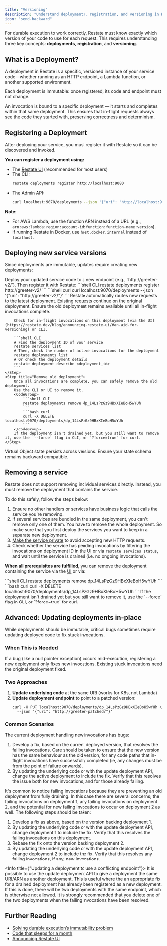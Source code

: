 ```yaml
---
title: "Versioning"
description: "Understand deployments, registration, and versioning in Restate."
icon: "send-backward"
---
```


For durable execution to work correctly, Restate must know exactly which version of your code to use for each request. This requires understanding three key concepts: **deployments**, **registration**, and **versioning**.

## What is a Deployment?

A deployment in Restate is a specific, versioned instance of your service code—whether running as an HTTP endpoint, a Lambda function, or another supported environment.

Each deployment is immutable: once registered, its code and endpoint must not change.

An invocation is bound to a specific deployment — it starts and completes within that same deployment. This ensures that in-flight requests always see the code they started with, preserving correctness and determinism.

## Registering a Deployment

After deploying your service, you must register it with Restate so it can be discovered and invoked.

**You can register a deployment using:**
- The [Restate UI](/develop/local_dev#restate-ui) (recommended for most users)
- The CLI:
  ```bash
  restate deployments register http://localhost:9080
  ```
- The Admin API:
  ```bash
  curl localhost:9070/deployments --json '{"uri": "http://localhost:9080"}'
  ```

**Note:**
 - For AWS Lambda, use the function ARN instead of a URL (e.g., `arn:aws:lambda:region:account-id:function:function-name:version`).
 - If running Restate in Docker, use `host.docker.internal` instead of `localhost`.

## Deploying new service versions

Since deployments are immutable, updates require creating new deployments:

<Steps>
    <Step title="Deploy new version">
        Deploy your updated service code to a new endpoint (e.g., `http://greeter-v2/`).
    </Step>
    <Step title="Register the new deployment">
        Then register it with Restate:
        <CodeGroup>
        ```shell CLI
        restate deployments register http://greeter-v2/
        ```
        ```shell curl
        curl localhost:9070/deployments --json '{"uri": "http://greeter-v2/"}'
        ```
        </CodeGroup>
        Restate automatically routes new requests to the latest deployment. Existing requests continue on the original deployment.
    </Step>
    <Step title="Wait for old deployment to drain">
        Ensure the old deployment remains available until all in-flight invocations complete.

        Check for in-flight invocations on this deployment [via the UI](https://restate.dev/blog/announcing-restate-ui/#an-aid-for-versioning) or CLI.

        ```shell CLI
        # Find the deployment ID of your service
        restate services list
        # Then, check the number of active invocations for the deployment
        restate deployments list
        # Or check the deployment details
        restate deployment describe <deployment_id>
        ```
    </Step>
    <Step title="Remove old deployment">
        Once all invocations are complete, you can safely remove the old deployment.
        Use the CLI or UI to remove it.
        <CodeGroup>
            ```shell CLI
            restate deployments remove dp_14LsPzGz9HBxXIeBoH5wYUh
            ```
            ```bash curl
            curl -X DELETE localhost:9070/deployments/dp_14LsPzGz9HBxXIeBoH5wYUh
            ```
        </CodeGroup>
        If the deployment isn't drained yet, but you still want to remove it, use the `--force` flag in CLI, or `?force=true` for curl.
    </Step>
</Steps>


<Note title="State compatibility">
    Virtual Object state persists across versions. Ensure your state schema remains backward compatible.
</Note>

## Removing a service

Restate does not support removing individual services directly. Instead, you must remove the deployment that contains the service.

To do this safely, follow the steps below:

1. Ensure no other handlers or services have business logic that calls the service you're removing.
2. If several services are bundled in the same deployment, you can't remove only one of them. You have to remove the whole deployment.
So make sure that you first deploy the services you want to keep in a separate new deployment.
4. [Make the service private](/operate/security#private-services) to avoid accepting new HTTP requests.
5. Check whether the service has pending invocations by filtering the invocations on deployment ID in the [UI](/develop/local_dev#restate-ui) or via `restate services status`, and wait until the service is drained (i.e. no ongoing invocations).

**When all prerequisites are fulfilled**, you can remove the deployment containing the service via the [UI](/develop/local_dev#restate-ui) or via:

<CodeGroup>
    ```shell CLI
    restate deployments remove dp_14LsPzGz9HBxXIeBoH5wYUh
    ```
    ```bash curl
    curl -X DELETE localhost:9070/deployments/dp_14LsPzGz9HBxXIeBoH5wYUh
    ```
</CodeGroup>
If the deployment isn't drained yet but you still want to remove it, use the `--force` flag in CLI, or `?force=true` for curl.


## Advanced: Updating deployments in-place

While deployments should be immutable, critical bugs sometimes require updating deployed code to fix stuck invocations.

### When This is Needed
If a bug (like a null pointer exception) occurs mid-execution, registering a new deployment only fixes new invocations. Existing stuck invocations need the original deployment fixed.

### Two Approaches

1. **Update underlying code** at the same URI (works for K8s, not Lambda)
2. **Update deployment endpoint** to point to a patched version:
   ```shell
   curl -X PUT localhost:9070/deployments/dp_14LsPzGz9HBxXIeBoH5wYUh \
     --json '{"uri": "http://greeter-patched/"}'
   ```

### Common Scenarios

<AccordionGroup>
<Accordion title="Scenario 1: Invocations failing on the active deployment">

The current deployment handling new invocations has bugs:

1. Develop a fix, based on the current deployed version, that resolves the failing invocations.
Care should be taken to ensure that the new version has the same behaviour as the old version, for any code paths that in-flight invocations have successfully completed (ie, any changes must be from the point of failure onwards).
2. By updating the underlying code or with the update deployment API, change the active deployment to include the fix. Verify that this resolves the issue both for new invocations, and for those already failing.

</Accordion>
<Accordion title="Scenario 2: Failing invocations on a previous (draining) deployment">

It's common to notice failing invocations because they are preventing an old deployment from fully draining. In this case there are several concerns; the failing invocations on deployment 1, any failing invocations on deployment 2,
and the potential for new failing invocations to occur on deployment 2 as well. The following steps should be taken:
1. Develop a fix as above, based on the version backing deployment 1.
2. By updating the underlying code or with the update deployment API, change deployment 1 to include the fix. Verify that this resolves the failing invocations on this deployment.
3. Rebase the fix onto the version backing deployment 2.
4. By updating the underlying code or with the update deployment API, change deployment 2 to include the fix. Verify that this resolves any failing invocations, if any, new invocations.

<Info title={"Updating a deployment to use a conflicting endpoint"}>
    It is possible to use the update deployment API to give a deployment the same URI/ARN as another deployment. This is useful where the an appropriate fix for a drained deployment has already been registered as a new deployment.
    If this is done, there will be two deployments with the same endpoint, which is otherwise not allowed. It is strongly recommended that you delete one of the two deployments when the failing invocations have been resolved.
</Info>
</Accordion>
</AccordionGroup>

## Further Reading

- [Solving durable execution’s immutability problem](https://restate.dev/blog/solving-durable-executions-immutability-problem/)
- [Code that sleeps for a month](https://restate.dev/blog/code-that-sleeps-for-a-month/)
- [Announcing Restate UI](https://restate.dev/blog/announcing-restate-ui/)
